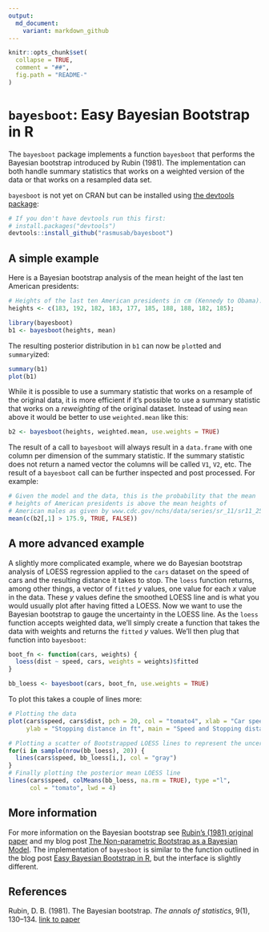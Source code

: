 ```yaml
---
output:
  md_document:
    variant: markdown_github
---
```


```r
knitr::opts_chunk$set(
  collapse = TRUE,
  comment = "##",
  fig.path = "README-"
)
```

`bayesboot`: Easy Bayesian Bootstrap in R
========================================

The `bayesboot` package implements a function `bayesboot` that performs the Bayesian bootstrap introduced by Rubin (1981). The implementation can both handle summary statistics that works on a weighted version of the data or that works on a resampled data set. 

`bayesboot` is not yet on CRAN but can be installed using [the devtools package](https://github.com/hadley/devtools):


```r
# If you don't have devtools run this first: 
# install.packages("devtools")
devtools::install_github("rasmusab/bayesboot")
```


A simple example
---------------------

Here is a Bayesian bootstrap analysis of the mean height of the last ten American presidents:

```r
# Heights of the last ten American presidents in cm (Kennedy to Obama).
heights <- c(183, 192, 182, 183, 177, 185, 188, 188, 182, 185);

library(bayesboot)
b1 <- bayesboot(heights, mean)
```

The resulting posterior distribution in `b1` can now be `plot`ted and `summary`ized:

```r
summary(b1)
plot(b1)
```

While it is possible to use a summary statistic that works on a resample of the original data, it is more efficient if it's possible to use a summary statistic that works on a *reweighting* of the original dataset. Instead of using `mean` above it would be better to use `weighted.mean` like this:

```r
b2 <- bayesboot(heights, weighted.mean, use.weights = TRUE)
```

The result of a call to `bayesboot` will always result in a `data.frame` with one column per dimension of the summary statistic. If the summary statistic does not return a named vector the columns will be called `V1`, `V2`, etc. The result of a `bayesboot` call can be further inspected and post processed. For example:

```r
# Given the model and the data, this is the probability that the mean
# heights of American presidents is above the mean heights of
# American males as given by www.cdc.gov/nchs/data/series/sr_11/sr11_252.pdf
mean(c(b2[,1] > 175.9, TRUE, FALSE))
```

A more advanced example
----------------------------

A slightly more complicated example, where we do Bayesian bootstrap analysis of LOESS regression applied to the `cars` dataset on the speed of cars and the resulting distance it takes to stop. The `loess` function returns, among other things, a vector of `fitted` *y* values, one value for each *x* value in the data. These *y* values define the smoothed LOESS line and is what you would usually plot after having fitted a LOESS. Now we want to use the Bayesian bootstrap to gauge the uncertainty in the LOESS line. As the `loess` function accepts weighted data, we'll simply create a function that takes the data with weights and returns the `fitted` *y* values. We'll then plug that function into `bayesboot`:

```r
boot_fn <- function(cars, weights) {
  loess(dist ~ speed, cars, weights = weights)$fitted
}

bb_loess <- bayesboot(cars, boot_fn, use.weights = TRUE)
```

To plot this takes a couple of lines more:

```r
# Plotting the data
plot(cars$speed, cars$dist, pch = 20, col = "tomato4", xlab = "Car speed in mph", 
     ylab = "Stopping distance in ft", main = "Speed and Stopping distances of Cars")

# Plotting a scatter of Bootstrapped LOESS lines to represent the uncertainty.
for(i in sample(nrow(bb_loess), 20)) {
  lines(cars$speed, bb_loess[i,], col = "gray")
}
# Finally plotting the posterior mean LOESS line
lines(cars$speed, colMeans(bb_loess, na.rm = TRUE), type ="l",
      col = "tomato", lwd = 4)
```


More information
-----------------------

For more information on the Bayesian bootstrap see [Rubin's (1981) original paper]((https://projecteuclid.org/euclid.aos/1176345338)) and my blog post [The Non-parametric Bootstrap as a Bayesian Model](http://sumsar.net/blog/2015/04/the-non-parametric-bootstrap-as-a-bayesian-model/). The implementation of `bayesboot` is similar to the function outlined in the blog post [Easy Bayesian Bootstrap in R](http://sumsar.net/blog/2015/07/easy-bayesian-bootstrap-in-r/), but the interface is slightly different.

References
----------------

Rubin, D. B. (1981). The Bayesian bootstrap. *The annals of statistics*, 9(1), 130--134. [link to paper](https://projecteuclid.org/euclid.aos/1176345338)

